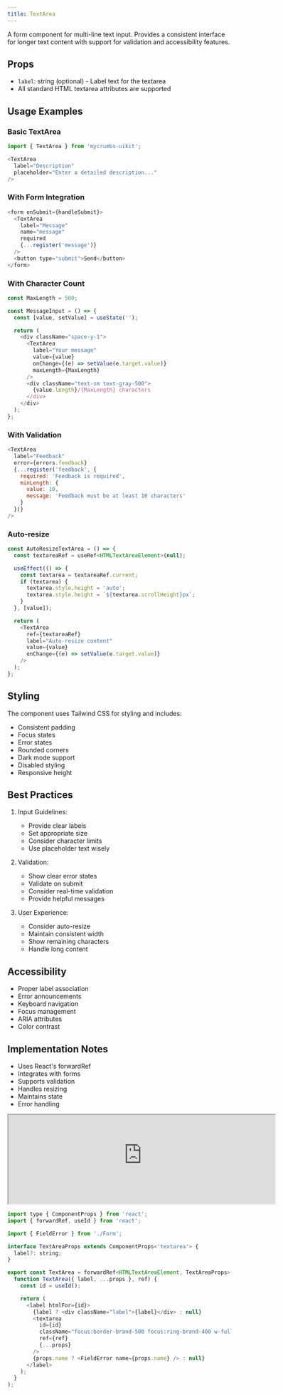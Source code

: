 ```yaml
---
title: TextArea 
---
```


A form component for multi-line text input. Provides a consistent interface for longer text content with support for validation and accessibility features.

## Props

- `label`: string (optional) - Label text for the textarea
- All standard HTML textarea attributes are supported

## Usage Examples

### Basic TextArea
```javascript
import { TextArea } from 'mycrumbs-uikit';

<TextArea
  label="Description"
  placeholder="Enter a detailed description..."
/>
```

### With Form Integration
```javascript
<form onSubmit={handleSubmit}>
  <TextArea
    label="Message"
    name="message"
    required
    {...register('message')}
  />
  <button type="submit">Send</button>
</form>
```

### With Character Count
```javascript
const MaxLength = 500;

const MessageInput = () => {
  const [value, setValue] = useState('');

  return (
    <div className="space-y-1">
      <TextArea
        label="Your message"
        value={value}
        onChange={(e) => setValue(e.target.value)}
        maxLength={MaxLength}
      />
      <div className="text-sm text-gray-500">
        {value.length}/{MaxLength} characters
      </div>
    </div>
  );
};
```

### With Validation
```javascript
<TextArea
  label="Feedback"
  error={errors.feedback}
  {...register('feedback', {
    required: 'Feedback is required',
    minLength: {
      value: 10,
      message: 'Feedback must be at least 10 characters'
    }
  })}
/>
```

### Auto-resize
```javascript
const AutoResizeTextArea = () => {
  const textareaRef = useRef<HTMLTextAreaElement>(null);

  useEffect(() => {
    const textarea = textareaRef.current;
    if (textarea) {
      textarea.style.height = 'auto';
      textarea.style.height = `${textarea.scrollHeight}px`;
    }
  }, [value]);

  return (
    <TextArea
      ref={textareaRef}
      label="Auto-resize content"
      value={value}
      onChange={(e) => setValue(e.target.value)}
    />
  );
};
```

## Styling

The component uses Tailwind CSS for styling and includes:
- Consistent padding
- Focus states
- Error states
- Rounded corners
- Dark mode support
- Disabled styling
- Responsive height

## Best Practices

1. Input Guidelines:
   - Provide clear labels
   - Set appropriate size
   - Consider character limits
   - Use placeholder text wisely

2. Validation:
   - Show clear error states
   - Validate on submit
   - Consider real-time validation
   - Provide helpful messages

3. User Experience:
   - Consider auto-resize
   - Maintain consistent width
   - Show remaining characters
   - Handle long content

## Accessibility

- Proper label association
- Error announcements
- Keyboard navigation
- Focus management
- ARIA attributes
- Color contrast

## Implementation Notes

- Uses React's forwardRef
- Integrates with forms
- Supports validation
- Handles resizing
- Maintains state
- Error handling

<iframe 
  src="https://663a6564311e0ec20c42bab9-xlpxfwvbkd.chromatic.com/iframe.html?args=&id=components-textarea--template" 
  width="600" 
  height="200"
  className="flex rounded-xl"
  referrerPolicy="strict-origin-when-cross-origin"
  script-src= "unsafe-eval"

></iframe>

```javascript
import type { ComponentProps } from 'react';
import { forwardRef, useId } from 'react';

import { FieldError } from './Form';

interface TextAreaProps extends ComponentProps<'textarea'> {
  label?: string;
}

export const TextArea = forwardRef<HTMLTextAreaElement, TextAreaProps>(
  function TextArea({ label, ...props }, ref) {
    const id = useId();

    return (
      <label htmlFor={id}>
        {label ? <div className="label">{label}</div> : null}
        <textarea
          id={id}
          className="focus:border-brand-500 focus:ring-brand-400 w-full rounded-xl border border-gray-300 bg-white px-4 py-2 shadow-sm disabled:bg-gray-500/20 disabled:opacity-60 dark:border-gray-700 dark:bg-gray-900"
          ref={ref}
          {...props}
        />
        {props.name ? <FieldError name={props.name} /> : null}
      </label>
    );
  }
);
